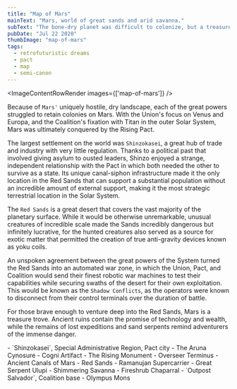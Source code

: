 ```yaml
---
title: "Map of Mars"
mainText: "Mars, world of great sands and arid savanna."
subText: "The bone-dry planet was difficult to colonize, but a treasure trove for those who tried. It hosted the largest automated conflict the Solar System had ever seen."
pubDate: "Jul 22 2020"
thumbImage: "map-of-mars"
tags:
  - retrofuturistic dreams
  - pact
  - map
  - semi-canon
---
```



<ImageContentRowRender 
  images={['map-of-mars']}
/>

Because of `Mars'` uniquely hostile, dry landscape, each of the great powers struggled to retain colonies on Mars. With the Union's focus on Venus and Europa, and the Coalition's fixation with Titan in the outer Solar System, Mars was ultimately conquered by the Rising Pact. 

The largest settlement on the world was `Shinzokasei`, a great hub of trade and industry with very little regulation. Thanks to a political past that involved giving asylum to ousted leaders, Shinzo enjoyed a strange, independent relationship with the Pact in which both needed the other to survive as a state. Its unique canal-siphon infrastructure made it the only location in the Red Sands that can support a substantial population without an incredible amount of external support, making it the most strategic terrestrial location in the Solar System.

The `Red Sands` is a great desert that covers the vast majority of the planetary surface. While it would be otherwise unremarkable, unusual creatures of incredible scale made the Sands incredibly dangerous but infinitely lucrative, for the hunted creatures also served as a source for exotic matter that permitted the creation of true anti-gravity devices known as yoku coils.

An unspoken agreement between the great powers of the System turned the Red Sands into an automated war zone, in which the Union, Pact, and Coalition would send their finest robotic war machines to test their capabilities while securing swaths of the desert for their own exploitation. This would be known as the `Shadow Conflicts`, as the operators were known to disconnect from their control terminals over the duration of battle.

For those brave enough to venture deep into the Red Sands, Mars is a treasure trove. Ancient ruins contain the promise of technology and wealth, while the remains of lost expeditions and sand serpents remind adventurers of the immense danger.

<QuoteContentRowRender author={AuthorCAN} transcription>
- `Shinzokasei`, Special Administrative Region, Pact city
- The Aruna Cynosure
- Cogni Artifact
- The Rising Monument
- Overseer Terminus
- Ancient Canals of Mars
- Red Sands
- Ramanujan Supercarrier
- Great Serpent Ulupi
- Shimmering Savanna
- Fireshrub Chaparral
- `Outpost Salvador`, Coalition base
- Olympus Mons
</QuoteContentRowRender>